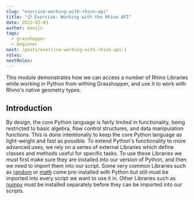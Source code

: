 ```yaml
---
slug: "exercise-working-with-rhino-api"
title: "📋 Exercise: Working with the Rhino API"
date: 2023-02-03
author: daniln
tags:
  - grasshopper
  - beginner
next: /posts/exercise-working-with-rhino-api-1
roles:
nextRoles:
---
```


This module demonstrates how we can access a number of Rhino Libraries while working in Python from withing Grasshopper, and use it to work with Rhino's native geometry types.

## Introduction

By design, the core Python language is fairly limited in functionality, being restricted to basic algebra, flow control structures, and data manipulation functions. This is done intentionally to keep the core Python language as light-weight and fast as possible. To extend Python's functionality to more advanced uses, we rely on a series of external Libraries which define classes and methods useful for specific tasks. To use these Libraries we must first make sure they are installed into our version of Python, and then we need to import them into our script. Some very common Libraries such as [random](https://docs.python.org/3/library/random.html) or [math](https://docs.python.org/3/library/math.html) come pre-installed with Python but still must be imported into every script we want to use it in. Other Libraries such as [numpy](https://numpy.org/) must be installed separately before they can be imported into our scripts.